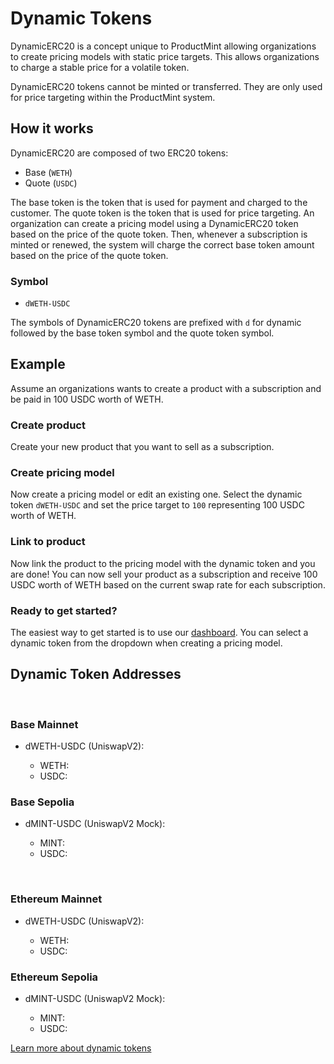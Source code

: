 
# Dynamic Tokens

DynamicERC20 is a concept unique to ProductMint allowing organizations to create pricing models with static price targets. This allows organizations to charge a stable price for a volatile token.

<Callout type="important">
DynamicERC20 tokens cannot be minted or transferred. They are only used for price targeting within the ProductMint system.
</Callout>


## How it works

DynamicERC20 are composed of two ERC20 tokens:

- Base (`WETH`)
- Quote (`USDC`)

The base token is the token that is used for payment and charged to the customer. The quote token is the token that is used for price targeting. An organization can create a pricing model using a DynamicERC20 token based on the price of the quote token. Then, whenever a subscription is minted or renewed, the system will charge the correct base token amount based on the price of the quote token.

### Symbol

- `dWETH-USDC`

The symbols of DynamicERC20 tokens are prefixed with `d` for dynamic followed by the base token symbol and the quote token symbol.

## Example

Assume an organizations wants to create a product with a subscription and be paid in 100 USDC worth of WETH. 

<Steps>

### Create product

Create your new product that you want to sell as a subscription.

### Create pricing model

Now create a pricing model or edit an existing one. Select the dynamic token `dWETH-USDC` and set the price target to `100` representing 100 USDC worth of WETH.

### Link to product

Now link the product to the pricing model with the dynamic token and you are done! You can now sell your product as a subscription and receive 100 USDC worth of WETH based on the current swap rate for each subscription.

</Steps>

### Ready to get started?

The easiest way to get started is to use our [dashboard](https://dashboard.productmint.io). You can select a dynamic token from the dropdown when creating a pricing model.

## Dynamic Token Addresses

<br />

<ChainImage chain="base-mainnet" />

### Base Mainnet
- dWETH-USDC (UniswapV2): <ExplorerLink value="0x3eB0f547a95A9a52cA19E65917f5a06Cb28f06d2" chain="base-mainnet" />
    - WETH: <ExplorerLink value="0x4200000000000000000000000000000000000006" chain="base-mainnet" />
    - USDC: <ExplorerLink value="0x833589fCD6eDb6E08f4c7C32D4f71b54bdA02913" chain="base-mainnet"  />

### Base Sepolia
- dMINT-USDC (UniswapV2 Mock): <ExplorerLink value="0x8510eacF095f5d642c2c503316238d1bdaA69913" chain="base-sepolia" />
    - MINT: <ExplorerLink value="0xfEf7A1A463ad76814a959abbF04f75C1f769e057" chain="base-sepolia" />
    - USDC: <ExplorerLink value="0xD89A17a42087d03CBC8e97699e85d98f73466fCe" chain="base-sepolia" />

<br />

<ChainImage chain="ethereum-mainnet" />

### Ethereum Mainnet
- dWETH-USDC (UniswapV2): <ExplorerLink value="0x9Aaf735185Af62FE1AAC22Cdbc858cd5ED49941E" chain="ethereum-mainnet" />
    - WETH: <ExplorerLink value="0xC02aaA39b223FE8D0A0e5C4F27eAD9083C756Cc2" chain="ethereum-mainnet" />
    - USDC: <ExplorerLink value="0xA0b86991c6218b36c1d19D4a2e9Eb0cE3606eB48" chain="ethereum-mainnet"  />

### Ethereum Sepolia
- dMINT-USDC (UniswapV2 Mock): <ExplorerLink value="0x313deB1dd6aC07159E88D5a5a3EfF41d76Cf5ffC" chain="ethereum-sepolia" />
    - MINT: <ExplorerLink value="0xd8c28b0fe48c1237A896748AC9f59bdc496c2Ca8" chain="ethereum-sepolia" />
    - USDC: <ExplorerLink value="0x4EBF9e5009367A8e002014b211B3bD2A618B2d9C" chain="ethereum-sepolia" />

[Learn more about dynamic tokens](/system-architecture/registry/dynamic-price)